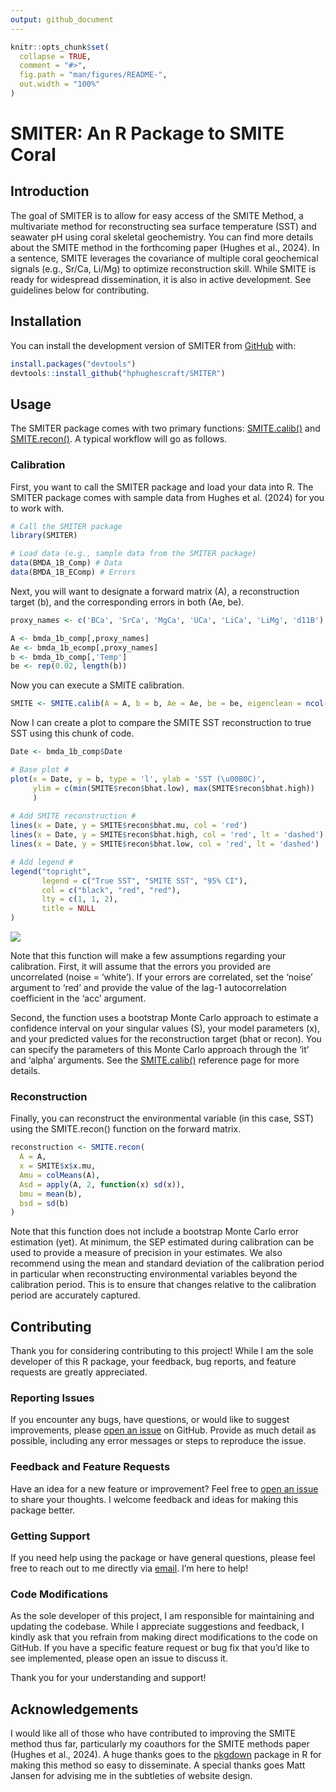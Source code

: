 ---
output: github_document
---

<!-- README.md is generated from README.Rmd. Please edit that file -->

```{r, include = FALSE}
knitr::opts_chunk$set(
  collapse = TRUE,
  comment = "#>",
  fig.path = "man/figures/README-",
  out.width = "100%"
)
```

# SMITER: An R Package to SMITE Coral

<!-- badges: start -->

<!-- badges: end -->

## Introduction

The goal of SMITER is to allow for easy access of the SMITE Method, a multivariate method for reconstructing sea surface temperature (SST) and seawater pH using coral skeletal geochemistry. You can find more details about the SMITE method in the forthcoming paper (Hughes et al., 2024). In a sentence, SMITE leverages the covariance of multiple coral geochemical signals (e.g., Sr/Ca, Li/Mg) to optimize reconstruction skill. While SMITE is ready for widespread dissemination, it is also in active development. See guidelines below for contributing.

## Installation

You can install the development version of SMITER from [GitHub](https://github.com/) with:

``` r
install.packages("devtools")
devtools::install_github("hphughescraft/SMITER")
```

## Usage

The SMITER package comes with two primary functions: [SMITE.calib()](https://hphughescraft.github.io/SMITER/reference/SMITE.calib.html) and [SMITE.recon()](https://hphughescraft.github.io/SMITER/reference/SMITE.recon.html). A typical workflow will go as follows.

### Calibration 

First, you want to call the SMITER package and load your data into R. The SMITER package comes with sample data from Hughes et al. (2024) for you to work with.

``` r
# Call the SMITER package
library(SMITER) 

# Load data (e.g., sample data from the SMITER package)
data(BMDA_1B_Comp) # Data
data(BMDA_1B_EComp) # Errors
```

Next, you will want to designate a forward matrix (A), a reconstruction target (b), and the corresponding errors in both (Ae, be).

``` r
proxy_names <- c('BCa', 'SrCa', 'MgCa', 'UCa', 'LiCa', 'LiMg', 'd11B')

A <- bmda_1b_comp[,proxy_names]
Ae <- bmda_1b_ecomp[,proxy_names]
b <- bmda_1b_comp[,'Temp']
be <- rep(0.02, length(b))
```

Now you can execute a SMITE calibration.

``` r
SMITE <- SMITE.calib(A = A, b = b, Ae = Ae, be = be, eigenclean = ncol(A))
```

Now I can create a plot to compare the SMITE SST reconstruction to true SST using this chunk of code. 

```r
Date <- bmda_1b_comp$Date

# Base plot #
plot(x = Date, y = b, type = 'l', ylab = 'SST (\u00B0C)', 
     ylim = c(min(SMITE$recon$bhat.low), max(SMITE$recon$bhat.high))
     )
     
# Add SMITE reconstruction # 
lines(x = Date, y = SMITE$recon$bhat.mu, col = 'red')
lines(x = Date, y = SMITE$recon$bhat.high, col = 'red', lt = 'dashed')
lines(x = Date, y = SMITE$recon$bhat.low, col = 'red', lt = 'dashed')

# Add legend #
legend("topright", 
       legend = c("True SST", "SMITE SST", "95% CI"), 
       col = c("black", "red", "red"),
       lty = c(1, 1, 2),
       title = NULL
)
```

![](man/figures/README-SMITE_SampleRecon.png)

Note that this function will make a few assumptions regarding your calibration. First, it will assume that the errors you provided are uncorrelated (noise = 'white'). If your errors are correlated, set the 'noise' argument to 'red' and provide the value of the lag-1 autocorrelation coefficient in the 'acc' argument.

Second, the function uses a bootstrap Monte Carlo approach to estimate a confidence interval on your singular values (S), your model parameters (x), and your predicted values for the reconstruction target (bhat or recon). You can specify the parameters of this Monte Carlo approach through the 'it' and 'alpha' arguments. See the [SMITE.calib()](https://hphughescraft.github.io/SMITER/reference/SMITE.calib.html) reference page for more details.

### Reconstruction
Finally, you can reconstruct the environmental variable (in this case, SST) using the SMITE.recon() function on the forward matrix.

``` r
reconstruction <- SMITE.recon(
  A = A,
  x = SMITE$x$x.mu,
  Amu = colMeans(A),
  Asd = apply(A, 2, function(x) sd(x)),
  bmu = mean(b),
  bsd = sd(b)
)
```

Note that this function does not include a bootstrap Monte Carlo error estimation (yet). At minimum, the SEP estimated during calibration can be used to provide a measure of precision in your estimates. We also recommend using the mean and standard deviation of the calibration period in particular when reconstructing environmental variables beyond the calibration period. This is to ensure that changes relative to the calibration period are accurately captured.

## Contributing

Thank you for considering contributing to this project! While I am the sole developer of this R package, your feedback, bug reports, and feature requests are greatly appreciated.

### Reporting Issues

If you encounter any bugs, have questions, or would like to suggest improvements, please [open an issue](https://github.com/hphughescraft/your-package-name/issues) on GitHub. Provide as much detail as possible, including any error messages or steps to reproduce the issue.

### Feedback and Feature Requests

Have an idea for a new feature or improvement? Feel free to [open an issue](https://github.com/hphughescraft/your-package-name/issues) to share your thoughts. I welcome feedback and ideas for making this package better.

### Getting Support

If you need help using the package or have general questions, please feel free to reach out to me directly via [email](mailto:your@email.com). I'm here to help!

### Code Modifications

As the sole developer of this project, I am responsible for maintaining and updating the codebase. While I appreciate suggestions and feedback, I kindly ask that you refrain from making direct modifications to the code on GitHub. If you have a specific feature request or bug fix that you'd like to see implemented, please open an issue to discuss it.

Thank you for your understanding and support!

## Acknowledgements

I would like all of those who have contributed to improving the SMITE method thus far, particularly my coauthors for the SMITE methods paper (Hughes et al., 2024). A huge thanks goes to the [pkgdown](https://pkgdown.r-lib.org/) package in R for making this method so easy to disseminate. A special thanks goes Matt Jansen for advising me in the subtleties of website design.
